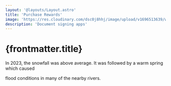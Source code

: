```yaml
---
layout: '@layouts/Layout.astro'
title: 'Purchase Rewards'
image: 'https://res.cloudinary.com/dsc0j8hhj/image/upload/v1696513639/work-sample/klaim-voucher.png'
description: 'Document signing apps'
---
```



# {frontmatter.title}

In 2023, the snowfall was above average.
It was followed by a warm spring which caused

flood conditions in many of the nearby rivers.
